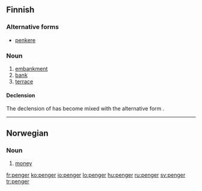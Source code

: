 ==Finnish==

===Alternative forms===
* [[penkere]]

===Noun===
{{infl|fi|noun}}

# [[embankment]]
# [[bank]]
# [[terrace]]

====Declension====
The declension of {{term||penger}} has become mixed with the alternative form {{term|penkere}}.
{{fi-decl-ahven|type=askel|pe|ng|nk|er|ä}}
{{fi-decl-hame|type=askel|penker|||ä|nomsg=penger}}

----

==Norwegian==

===Noun===
{{infl|no|noun|g=p}}

# [[money]]

[[fr:penger]]
[[ko:penger]]
[[io:penger]]
[[lo:penger]]
[[hu:penger]]
[[ru:penger]]
[[sv:penger]]
[[tr:penger]]